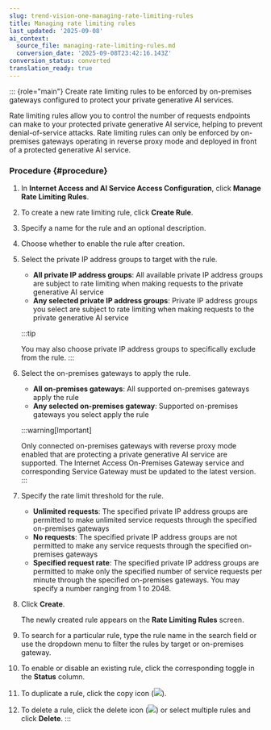 ```yaml
---
slug: trend-vision-one-managing-rate-limiting-rules
title: Managing rate limiting rules
last_updated: '2025-09-08'
ai_context:
  source_file: managing-rate-limiting-rules.md
  conversion_date: '2025-09-08T23:42:16.143Z'
conversion_status: converted
translation_ready: true
---
```


::: {role="main"}
Create rate limiting rules to be enforced by on-premises gateways configured to protect your private generative AI services.

Rate limiting rules allow you to control the number of requests endpoints can make to your protected private generative AI service, helping to prevent denial-of-service attacks. Rate limiting rules can only be enforced by on-premises gateways operating in reverse proxy mode and deployed in front of a protected generative AI service.

### Procedure {#procedure}

1.  In **Internet Access and AI Service Access Configuration**, click **Manage Rate Limiting Rules**.

2.  To create a new rate limiting rule, click **Create Rule**.

3.  Specify a name for the rule and an optional description.

4.  Choose whether to enable the rule after creation.

5.  Select the private IP address groups to target with the rule.

    - **All private IP address groups**: All available private IP address groups are subject to rate limiting when making requests to the private generative AI service
    - **Any selected private IP address groups**: Private IP address groups you select are subject to rate limiting when making requests to the private generative AI service

    :::tip

    You may also choose private IP address groups to specifically exclude from the rule.
    :::

6.  Select the on-premises gateways to apply the rule.

    - **All on-premises gateways**: All supported on-premises gateways apply the rule
    - **Any selected on-premises gateway**: Supported on-premises gateways you select apply the rule

    :::warning[Important]

    Only connected on-premises gateways with reverse proxy mode enabled that are protecting a private generative AI service are supported. The Internet Access On-Premises Gateway service and corresponding Service Gateway must be updated to the latest version.
    :::

7.  Specify the rate limit threshold for the rule.

    - **Unlimited requests**: The specified private IP address groups are permitted to make unlimited service requests through the specified on-premises gateways
    - **No requests**: The specified private IP address groups are not permitted to make any service requests through the specified on-premises gateways
    - **Specified request rate**: The specified private IP address groups are permitted to make only the specified number of service requests per minute through the specified on-premises gateways. You may specify a number ranging from 1 to 2048.

8.  Click **Create**.

    The newly created rule appears on the **Rate Limiting Rules** screen.

9.  To search for a particular rule, type the rule name in the search field or use the dropdown menu to filter the rules by target or on-premises gateway.

10. To enable or disable an existing rule, click the corresponding toggle in the **Status** column.

11. To duplicate a rule, click the copy icon (![](/images/duplicate=e79af1b6-17af-40ad-b942-53ffb9e796d2.webp)).

12. To delete a rule, click the delete icon (![](/images/delete_connector=3fc07446-32b8-4304-a62e-6c9ecc08d84f.webp)) or select multiple rules and click **Delete**.
:::
